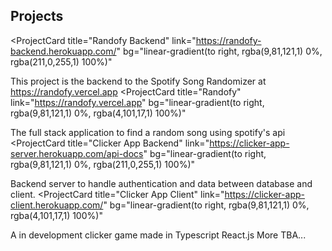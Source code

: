 ## Projects

<ProjectCard
  title="Randofy Backend"
  link="https://randofy-backend.herokuapp.com/"
  bg="linear-gradient(to right, rgba(9,81,121,1) 0%, rgba(211,0,255,1) 100%)"
>
  This project is the backend to the Spotify Song Randomizer at https://randofy.vercel.app
</ProjectCard>
<ProjectCard
  title="Randofy"
  link="https://randofy.vercel.app"
  bg="linear-gradient(to right, rgba(9,81,121,1) 0%, rgba(4,101,17,1) 100%)"
>
 The full stack application to find a random song using spotify's api
</ProjectCard>
<ProjectCard
  title="Clicker App Backend"
  link="https://clicker-app-server.herokuapp.com/api-docs"
  bg="linear-gradient(to right, rgba(9,81,121,1) 0%, rgba(211,0,255,1) 100%)"
>
  Backend server to handle authentication and data between database and client.
</ProjectCard>
<ProjectCard
  title="Clicker App Client"
  link="https://clicker-app-client.herokuapp.com/"
  bg="linear-gradient(to right, rgba(9,81,121,1) 0%, rgba(4,101,17,1) 100%)"
>
 A in development clicker game made in Typescript React.js More TBA...
</ProjectCard>
